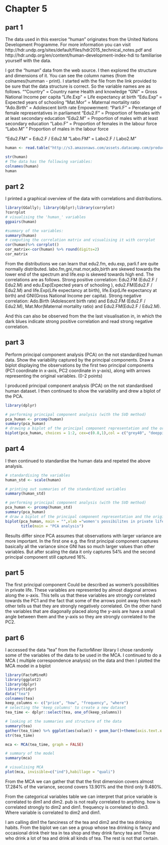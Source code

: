 # Chapter 5

## part 1
The data used in this exercise "human" originates from the United Nations Development Programme. For more information you can visit http://hdr.undp.org/sites/default/files/hdr2015_technical_notes.pdf and http://hdr.undp.org/en/content/human-development-index-hdi to familiarise yourself with the data. 

I got the "human" data from the web source. I then explored the structure and dimensions of it. You can see the column names (from the colnames(humman - print). I started with the file from the link provided to be sure that the data structure is correct. 
So the variable names are as follows. 
""Country" = Country name
 Health and knowledge
"GNI" = Gross National Income per capita
"Life.Exp" = Life expectancy at birth
"Edu.Exp" = Expected years of schooling 
"Mat.Mor" = Maternal mortality ratio
"Ado.Birth" = Adolescent birth rate
 Empowerment:
"Parli.F" = Percetange of female representatives in parliament
"Edu2.F" = Proportion of females with at least secondary education
"Edu2.M" = Proportion of males with at least secondary education
"Labo.F" = Proportion of females in the labour force
"Labo.M" " Proportion of males in the labour force

"Edu2.FM" = Edu2.F / Edu2.M
"Labo.FM" = Labo2.F / Labo2.M"

```r
human <- read.table("http://s3.amazonaws.com/assets.datacamp.com/production/course_2218/datasets/human2.txt", sep = "," , header=TRUE )

str(human)
# The data has the following variables:
colnames(human)
human


```
## part 2

I printed a graphical overview of the data with correlations and distributions. 
```r
library(GGally); library(dplyr);library(corrplot)
?corrplot
# visualising the 'human_' variables
ggpairs(human)

#summary of the variables:
summary(human)
# computing the correlation matrix and visualising it with corrplot
cor(human)%>% corrplot()
cor_matrix<-cor(human) %>% round(digits=2)
cor_matrix
```
 
From the distributions we can learn that edu2.fm, edu.exp, parli.f are quite normally distributed. labo.fm,gni,mat.mor,ado,birth are skewed towards the lower end of the spectrum and life.exp is skewed towards high end. 
The correlations are as follows. 
Strong positive correlation: 
Edu2.FM (Edu2.F / Edu2.M) and edu.Exp(Expected years of schooling ), edu2.FM(Edu2.F / Edu2.M) and life.Exp(Life expectancy at birth), life.Exp(Life expectancy at birth) and GNI(Gross National Income per capita). 
Strong negative correlation: 
Ado.Birth (Adolescent birth rate) and Edu2.FM (Edu2.F / Edu2.M), Mat.Mor(Maternal mortality ratio) and Edu2.FM(Edu2.F / Edu2.M).

And this can also be observed from the the last visualisation in, in which the dark blues indicate strong positive correlation and read strong negative correlation. 

## part 3 
Perform principal component analysis (PCA) on the not standardized human data. Show the variability captured by the principal components. Draw a biplot displaying the observations by the first two principal components (PC1 coordinate in x-axis, PC2 coordinate in y-axis), along with arrows representing the original variables. (0-2 points)

I produced principal component analysis (PCA) on the not standardised human dataset. I then continued to show the variability and drew a biplot of the PCA. 

```r

library(dplyr)

# performing principal component analysis (with the SVD method)
pca_human <- prcomp(human)
summary(pca_human)
# drawing a biplot of the principal component representation and the original variables
biplot(pca_human, choices = 1:2, cex=c(0.8,1),col = c("grey40", "deeppink2"))


```
## part 4

I then continued to standardise the human data and repeted the above analysis. 

```r
# standardising the variables
human_std <- scale(human)

# printing out summaries of the standardized variables
summary(human_std)

# performing principal component analysis (with the SVD method)
pca_human <- prcomp(human_std)
summary(pca_human)
# draw a biplot of the principal component representation and the original variables
biplot(pca_human, main = "",xlab ="women's possibilites in private life",ylab = "women's participation in public life", choices = 1:2, cex=c(0.8,1),col = c("grey40", "deeppink2")) 
       title(main = "PCA analysis")

```
Results differ since PCA assumes that observations with larger variance are more important. In the first one e.g. the first principal component captures basically all the variance since GNI has so much larger values than other variables. But after scaling the data it only captures 54% and the second principal component still captured 16%. 


## part 5
The first principal component Could be described as women's possibilities in private life. These variables are represented by almost diagonal arrows along the x-axis. This tells us that these variables are strongly correlated towards the PC1 and the fact that some of the arrows point away from each other tells us that they are strongly negatively correlated. On the other hand the variables that are diagonally placed along the y-axis are have a small angle between them and the y-axis so they are strongly correlated to the PC2. 


## part 6 
I accessed the data "tea" from the FactorMiner library I chose randomly some of the variables of the data to be used in the MCA. I continued to do a MCA ( multiple correspondence analysis) on the data and then I plotted the MCA model in a biplot


```r
library(FactoMineR)
library(ggplot2)
library(dplyr)
library(tidyr)
data("tea")
colnames(tea)
keep_columns <- c("price", "how", "frequency", "where")
# selecting the 'keep_columns' to create a new dataset
tea_time <- dplyr::select(tea, one_of(keep_columns))

# looking at the summaries and structure of the data
summary(tea)
gather(tea_time) %>% ggplot(aes(value)) + geom_bar()+theme(axis.text.x = element_text(angle = 45, hjust = 1, size = 8)) + facet_wrap("key", scales = "free") 
str(tea_time)

mca <- MCA(tea_time, graph = FALSE)

# summary of the model
summary(mca)

# visualising MCA
plot(mca, invisible=c("ind"),habillage = "quali")

```
From the MCA we can gather that that the first dimension covers almost  17.284% of the variance, second covers 13.901% and the third only 9.480%. 

From the categorical variables table we can interpret that price variable is correlated to dim1 and dim2. pub is not really correlated to anything. how is correlated strongly to dim2 and dim1. frequency is correlated to dim3. Where variable is correlated to dim2 and dim1.

I am calling dim1 the fanciness of the tea and dim2 and the tea drinking habits. From the biplot we can see a group whose tea drinking is fancy and occasional drink their tea in tea shop and they drink fancy tea and  Those who drink a lot of tea  and drink all kinds of tea. The rest is not that certain.

